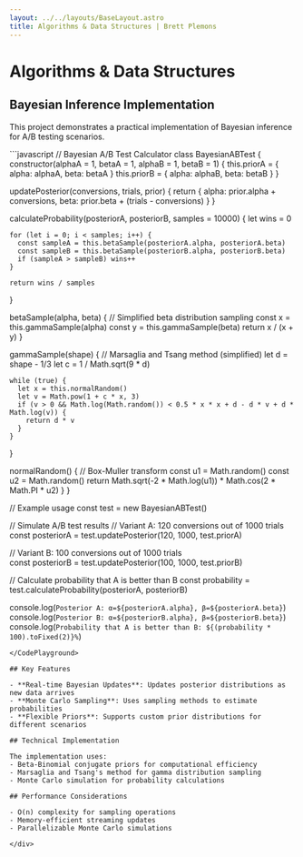 ```yaml
---
layout: ../../layouts/BaseLayout.astro
title: Algorithms & Data Structures | Brett Plemons
---
```



<div class="content-wrapper">

# Algorithms & Data Structures

## Bayesian Inference Implementation

This project demonstrates a practical implementation of Bayesian inference for A/B testing scenarios.

<CodePlayground client:load>
```javascript
// Bayesian A/B Test Calculator
class BayesianABTest {
  constructor(alphaA = 1, betaA = 1, alphaB = 1, betaB = 1) {
    this.priorA = { alpha: alphaA, beta: betaA }
    this.priorB = { alpha: alphaB, beta: betaB }
  }
  
  updatePosterior(conversions, trials, prior) {
    return {
      alpha: prior.alpha + conversions,
      beta: prior.beta + (trials - conversions)
    }
  }
  
  calculateProbability(posteriorA, posteriorB, samples = 10000) {
    let wins = 0
    
    for (let i = 0; i < samples; i++) {
      const sampleA = this.betaSample(posteriorA.alpha, posteriorA.beta)
      const sampleB = this.betaSample(posteriorB.alpha, posteriorB.beta)
      if (sampleA > sampleB) wins++
    }
    
    return wins / samples
  }
  
  betaSample(alpha, beta) {
    // Simplified beta distribution sampling
    const x = this.gammaSample(alpha)
    const y = this.gammaSample(beta)
    return x / (x + y)
  }
  
  gammaSample(shape) {
    // Marsaglia and Tsang method (simplified)
    let d = shape - 1/3
    let c = 1 / Math.sqrt(9 * d)
    
    while (true) {
      let x = this.normalRandom()
      let v = Math.pow(1 + c * x, 3)
      if (v > 0 && Math.log(Math.random()) < 0.5 * x * x + d - d * v + d * Math.log(v)) {
        return d * v
      }
    }
  }
  
  normalRandom() {
    // Box-Muller transform
    const u1 = Math.random()
    const u2 = Math.random()
    return Math.sqrt(-2 * Math.log(u1)) * Math.cos(2 * Math.PI * u2)
  }
}

// Example usage
const test = new BayesianABTest()

// Simulate A/B test results
// Variant A: 120 conversions out of 1000 trials
const posteriorA = test.updatePosterior(120, 1000, test.priorA)

// Variant B: 100 conversions out of 1000 trials  
const posteriorB = test.updatePosterior(100, 1000, test.priorB)

// Calculate probability that A is better than B
const probability = test.calculateProbability(posteriorA, posteriorB)

console.log(`Posterior A: α=${posteriorA.alpha}, β=${posteriorA.beta}`)
console.log(`Posterior B: α=${posteriorB.alpha}, β=${posteriorB.beta}`)
console.log(`Probability that A is better than B: ${(probability * 100).toFixed(2)}%`)
```
</CodePlayground>

## Key Features

- **Real-time Bayesian Updates**: Updates posterior distributions as new data arrives
- **Monte Carlo Sampling**: Uses sampling methods to estimate probabilities
- **Flexible Priors**: Supports custom prior distributions for different scenarios

## Technical Implementation

The implementation uses:
- Beta-Binomial conjugate priors for computational efficiency
- Marsaglia and Tsang's method for gamma distribution sampling
- Monte Carlo simulation for probability calculations

## Performance Considerations

- O(n) complexity for sampling operations
- Memory-efficient streaming updates
- Parallelizable Monte Carlo simulations

</div>